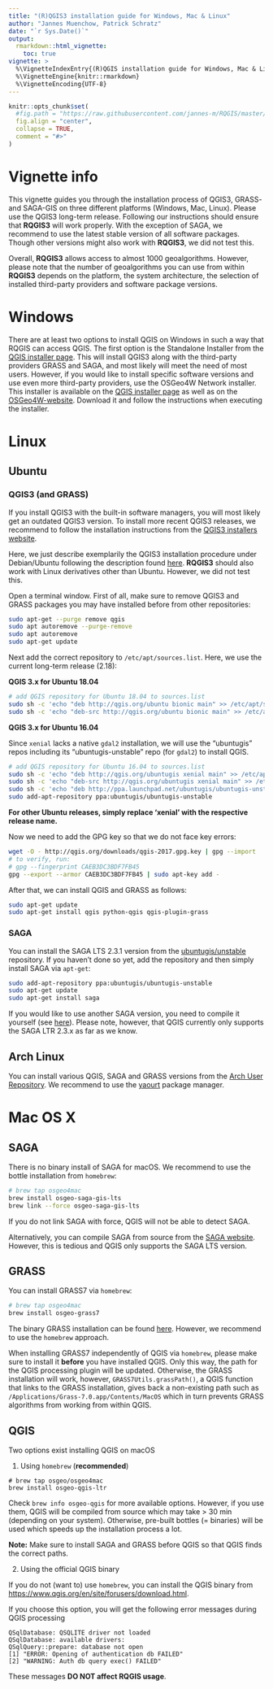 ```yaml
---
title: "(R)QGIS3 installation guide for Windows, Mac & Linux"
author: "Jannes Muenchow, Patrick Schratz"
date: "`r Sys.Date()`"
output: 
  rmarkdown::html_vignette:
    toc: true
vignette: >
  %\VignetteIndexEntry{(R)QGIS installation guide for Windows, Mac & Linux"}
  %\VignetteEngine{knitr::rmarkdown}
  %\VignetteEncoding{UTF-8}
---
```


```r
knitr::opts_chunk$set(
  #fig.path = "https://raw.githubusercontent.com/jannes-m/RQGIS/master/figures/",
  fig.align = "center",
  collapse = TRUE,
  comment = "#>"
)
```


# Vignette info
This vignette guides you through the installation process of QGIS3, GRASS- and SAGA-GIS on three different platforms (Windows, Mac, Linux). 
Please use the QGIS3 long-term release.
Following our instructions should ensure that **RQGIS3** will work properly. 
With the exception of SAGA, we recommend to use the latest stable version of all software packages. 
Though other versions might also work with **RQGIS3**, we did not test this.

Overall, **RQGIS3** allows access to almost 1000 geoalgorithms.
However, please note that the number of geoalgorithms you can use from within **RQGIS3** depends on the platform, the system architecture, the selection of installed third-party providers and software package versions.

# Windows

There are at least two options to install QGIS on Windows in such a way that RQGIS can access QGIS.
The first option is the Standalone Installer from the [QGIS installer page](https://www.qgis.org/en/site/forusers/download.html). 
This will install QGIS3 along with the third-party providers GRASS and SAGA, and most likely will meet the need of most users.
However, if you would like to install specific software versions and use even more third-party providers, use the OSGeo4W Network installer. 
This installer is available on the [QGIS installer page](https://www.qgis.org/en/site/forusers/download.html) as well as on the [OSGeo4W-website](http://trac.osgeo.org/osgeo4w/). 
Download it and follow the instructions when executing the installer.

# Linux

## Ubuntu

### QGIS3 (and GRASS)
If you install QGIS3 with the built-in software managers, you will most likely get an outdated QGIS3 version. 
To install more recent QGIS3 releases, we recommend to follow the installation instructions from the [QGIS3 installers website](https://www.qgis.org/en/site/forusers/alldownloads.html). 

Here, we just describe exemplarily the QGIS3 installation procedure under Debian/Ubuntu following the description found [here](https://www.qgis.org/en/site/forusers/alldownloads.html#debian-ubuntu).
**RQGIS3** should also work with Linux derivatives other than Ubuntu.
However, we did not test this.

Open a terminal window. 
First of all, make sure to remove QGIS3 and GRASS packages you may have installed before from other repositories:

<!--http://gis.stackexchange.com/questions/167472/qgis-2-8-ubuntu-14-04-installation-issues-terminal-command-attempts-to-install-->
```sh 
sudo apt-get --purge remove qgis
sudo apt autoremove --purge-remove 
sudo apt autoremove
sudo apt-get update
```

Next add the correct repository to `/etc/apt/sources.list`.
Here, we use the current long-term release (2.18):

**QGIS 3.x for Ubuntu 18.04**

```sh
# add QGIS repository for Ubuntu 18.04 to sources.list
sudo sh -c 'echo "deb http://qgis.org/ubuntu bionic main" >> /etc/apt/sources.list'
sudo sh -c 'echo "deb-src http://qgis.org/ubuntu bionic main" >> /etc/apt/sources.list'
```

**QGIS 3.x for Ubuntu 16.04**

Since `xenial` lacks a native `gdal2` installation, we will use the "ubuntugis" repos including its "ubuntugis-unstable" repo (for `gdal2`) to install QGIS.

```sh
# add QGIS repository for Ubuntu 16.04 to sources.list
sudo sh -c 'echo "deb http://qgis.org/ubuntugis xenial main" >> /etc/apt/sources.list'
sudo sh -c 'echo "deb-src http://qgis.org/ubuntugis xenial main" >> /etc/apt/sources.list'
sudo sh -c 'echo "deb http://ppa.launchpad.net/ubuntugis/ubuntugis-unstable/ubuntu xenial main" >> /etc/apt/sources.list'
sudo add-apt-repository ppa:ubuntugis/ubuntugis-unstable
```

**For other Ubuntu releases, simply replace 'xenial' with the respective release name.**

Now we need to add the GPG key so that we do not face key errors:

```sh
wget -O - http://qgis.org/downloads/qgis-2017.gpg.key | gpg --import
# to verify, run:
# gpg --fingerprint CAEB3DC3BDF7FB45
gpg --export --armor CAEB3DC3BDF7FB45 | sudo apt-key add -
```

After that, we can install QGIS and GRASS as follows:

```sh
sudo apt-get update
sudo apt-get install qgis python-qgis qgis-plugin-grass
```

### SAGA

You can install the SAGA LTS 2.3.1 version from the [ubuntugis/unstable](https://launchpad.net/~ubuntugis/+archive/ubuntu/ubuntugis-unstable) repository.
If you haven't done so yet, add the repository and then simply install SAGA via `apt-get`:

```sh
sudo add-apt-repository ppa:ubuntugis/ubuntugis-unstable
sudo apt-get update
sudo apt-get install saga
```

<!---
To use SAGA functions within (R)QGIS, you naturally need to install SAGA GIS. To install the most recent SAGA version, simply execute the following lines in a terminal window: 

```sh
sudo add-apt-repository ppa:johanvdw/saga-gis  
sudo apt-get update
sudo apt-get install saga
```
sudo add-apt-repository --remove ppa:johanvdw/saga-gis
--->

If you would like to use another SAGA version, you need to compile it yourself (see [here](https://sourceforge.net/p/saga-gis/wiki/Compiling%20SAGA%20on%20Linux/)). 
Please note, however, that QGIS currently only supports the SAGA LTR 2.3.x as far as we know.

<!--
After the installation you will find the SAGA algorithms in the processing toolbox of the QGIS GUI (this might not be true for SAGA >= 2.2.1 see further below). 
Prior to the SAGA installation, we need to install various dependencies required by SAGA.
Here, we just quickly show how to install SAGA and its dependencies under Ubuntu. Please refer to this [page](https://sourceforge.net/p/saga-gis/wiki/Compiling%20SAGA%20on%20Linux/) for a more comprehensive SAGA installation guide.
Please note that we here simply reproduce in great parts a copy of this guide.

First of all, install all necessary SAGA dependencies and a few compilation and configuration tools:

```sh
sudo apt-get install libwxgtk3.0-dev libtiff5-dev libgdal-dev libproj-dev libjasper-dev libexpat1-dev wx-common libexpat1-dev libogdi3.2-dev unixodbc-dev

# compilation and configuration tools
sudo apt-get install g++ make automake libtool git
```

Next, we would like to download a specific SAGA version. 
Check out the various available versions [here](https://sourceforge.net/projects/saga-gis/files/). 
Here, we will download SAGA 2.3.1 into our home directory, unpack it and change the working directory to the unpacked folder:

```sh
wget -O /home/<YourUserName>/saga-git "https://sourceforge.net/projects/saga-gis/files/SAGA%20-%202.3/SAGA%202.3.1/saga_2.3.1.tar.gz"
cd /home/<YourUserName>
sudo tar -xvzf saga-git
cd saga-2.3.1
```
Having done so, we are ready to compile SAGA:

```sh
sudo autoreconf -i
sudo ./configure
sudo make
sudo make install
```

To check if SAGA was successfully compiled, run:

```
saga_cmd
saga_gui
```

Sometimes `saga_gui` produces following error message:

```sh
saga_gui: error while loading shared libraries: libsaga_gdi-2.3.1.so: cannot open shared object file: No such file or directory
```
In this case, you have to enable the SAGA GUI by specifying the path where `libsaga_gdi-2.3.1.so` is located:
```sh
export LD_LIBRARY_PATH=/usr/local/lib:$LD_LIBRARY_PATH
saga_gui
```

Using SAGA >= 2.2.1 you might encounter following message in the Processing log when opening QGIS: 
`Problem with SAGA installation: installed SAGA version (2.3.1) is not supported`. 
Though in this case SAGA is not available in the processing toolbox, you might still able to use it 
via the QGIS Python API and therefore also with RQGIS.
Please note that SAGA 2.3.1 is the latest SAGA version supported by QGIS (2.14 and 2.18).

In case you would like to uninstall SAGA, type:

```sh
cd /home/<YourUserName>/saga-2.3.1
sudo make uninstall
```
--> 

<!--
### Orfeo Toolbox (OTB)

You can download the Orfeo Toolbox from [here](https://www.orfeo-toolbox.org/download/).
We save the .run-script to the Desktop. Of course, you might select any other accesible folder.
Next, we create a folder named "Applications" to which we move the .run script. Finally, we install OTB. 
Please note that so far there is only a **64-bit** OTB version available.
This version does not work on 32-bit machines!

```sh
mkdir /home/<YourUserName>/Applications/
mv /home/<YourUserName>/Desktop/<filename> /home/<YourUserName>/Applications
sh /home/<YourUserName>/Applications/<NameOfScript>
```
(R)QGIS assumes that the "OTB applications folder" is located at "/usr/lib/otb/applications" (see also [QGIS manual](https://docs.qgis.org/2.14/en/docs/user_manual/processing/3rdParty.html#orfeo-toolbox)). 
Therefore, we need to move the OTB installation to the corresponding folder: 

```sh
# move applications folder
sudo mv /home/<YourUserName>/Applications/<YourOTBInstallation>/lib/otb /usr/lib/
# commandline tools
cp -a /home/<YourUserName>/Applications/<YourOTBInstallation>/bin/. /usr/bin
```
OTB algorithms should be now availabe in the "Processing Toolbox" and in RQGIS (use `find_algorithms()` to check). 
Finally, we clean up after ourselves by deleting the previously created Applications folder:

```sh
rmdir /home/<YourUserName>/Applications/
```
--> 

## Arch Linux

You can install various QGIS, SAGA and GRASS versions from the [Arch User Repository](https://aur.archlinux.org/). 
We recommend to use the [yaourt](https://wiki.archlinux.de/title/Yaourt) package manager.

# Mac OS X

## SAGA

There is no binary install of SAGA for macOS.
We recommend to use the bottle installation from `homebrew`:

```sh
# brew tap osgeo4mac
brew install osgeo-saga-gis-lts
brew link --force osgeo-saga-gis-lts
```

If you do not link SAGA with force, QGIS will not be able to detect SAGA.

Alternatively, you can compile SAGA from source from the [SAGA website](https://sourceforge.net/projects/saga-gis/files/). 
However, this is tedious and QGIS only supports the SAGA LTS version.

## GRASS

You can install GRASS7 via `homebrew`:

```sh
# brew tap osgeo4mac
brew install osgeo-grass7
```

The binary GRASS installation can be found [here](https://grass.osgeo.org/download/software/mac-osx/). 
However, we recommend to use the `homebrew` approach.

When installing GRASS7 independently of QGIS via `homebrew`, please make sure to install it **before** you have installed QGIS.
Only this way, the path for the QGIS processing plugin will be updated.
Otherwise, the GRASS installation will work, however, `GRASS7Utils.grassPath()`, a QGIS function that links to the GRASS installation, gives back a non-existing path such as `/Applications/Grass-7.0.app/Contents/MacOS` which in turn prevents GRASS algorithms from working from within QGIS.

## QGIS

Two options exist installing QGIS on macOS

1. Using `homebrew` (**recommended**)

```
# brew tap osgeo/osgeo4mac
brew install osgeo-qgis-ltr
```

Check `brew info osgeo-qgis` for more available options. 
However, if you use them, QGIS will be compiled from source which may take > 30 min (depending on your system).
Otherwise, pre-built bottles (= binaries) will be used which speeds up the installation process a lot.

**Note:** Make sure to install SAGA and GRASS before QGIS so that QGIS finds the correct paths.

2. Using the official QGIS binary

If you do not (want to) use `homebrew`, you can install the QGIS binary from [https://www.qgis.org/en/site/forusers/download.html](https://www.qgis.org/en/site/forusers/download.html). 

If you choose this option, you will get the following error messages during QGIS processing

```
QSqlDatabase: QSQLITE driver not loaded
QSqlDatabase: available drivers:
QSqlQuery::prepare: database not open
[1] "ERROR: Opening of authentication db FAILED"
[2] "WARNING: Auth db query exec() FAILED"
```

These messages **DO NOT affect RQGIS usage**. 

